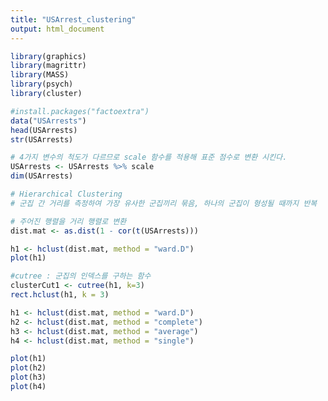 ---
title: "USArrest_clustering"
output: html_document
---

```{r}
library(graphics)
library(magrittr)
library(MASS)
library(psych)
library(cluster)
```

```{r}
#install.packages("factoextra")
data("USArrests")
head(USArrests)
str(USArrests)
```

```{r}
# 4가지 변수의 척도가 다르므로 scale 함수를 적용해 표준 점수로 변환 시킨다.
USArrests <- USArrests %>% scale
dim(USArrests)

# Hierarchical Clustering
# 군집 간 거리를 측정하여 가장 유사한 군집끼리 묶음, 하나의 군집이 형성될 때까지 반복

# 주어진 행렬을 거리 행렬로 변환
dist.mat <- as.dist(1 - cor(t(USArrests)))

h1 <- hclust(dist.mat, method = "ward.D")
plot(h1)

#cutree : 군집의 인덱스를 구하는 함수
clusterCut1 <- cutree(h1, k=3)
rect.hclust(h1, k = 3)
```

```{r}
h1 <- hclust(dist.mat, method = "ward.D")
h2 <- hclust(dist.mat, method = "complete")
h3 <- hclust(dist.mat, method = "average")
h4 <- hclust(dist.mat, method = "single")

plot(h1)
plot(h2)
plot(h3)
plot(h4)
```
